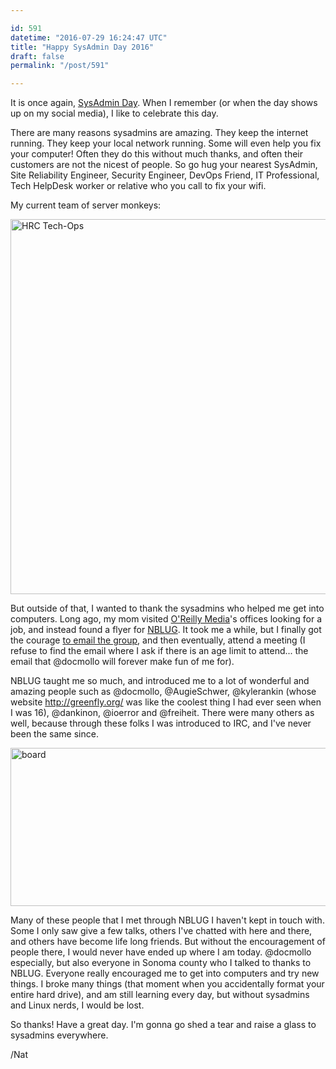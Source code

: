 ```yaml
---

id: 591
datetime: "2016-07-29 16:24:47 UTC"
title: "Happy SysAdmin Day 2016"
draft: false
permalink: "/post/591"

---
```


It is once again, [SysAdmin Day](http://sysadminday.com/). When I remember (or when the day shows up on my social media), I like to celebrate this day.

There are many reasons sysadmins are amazing. They keep the internet running. They keep your local network running. Some will even help you fix your computer! Often they do this without much thanks, and often their customers are not the nicest of people. So go hug your nearest SysAdmin, Site Reliability Engineer, Security Engineer, DevOps Friend, IT Professional, Tech HelpDesk worker or relative who you call to fix your wifi.

My current team of server monkeys: 

<a data-flickr-embed="true"  href="https://www.flickr.com/photos/icco/28015898203/in/datetaken-ff/" title="HRC Tech-Ops"><img src="https://c4.staticflickr.com/9/8795/28015898203_24907fc616_c.jpg" width="800" height="600" alt="HRC Tech-Ops"></img></a><script async src="//embedr.flickr.com/assets/client-code.js" charset="utf-8"></script>

But outside of that, I wanted to thank the sysadmins who helped me get into computers. Long ago, my mom visited [O'Reilly Media](http://www.oreilly.com/)'s offices looking for a job, and instead found a flyer for [NBLUG](http://nblug.org/). It took me a while, but I finally got the courage [to email the group](http://nblug.org/pipermail/talk/2003-May/004152.html), and then eventually, attend a meeting (I refuse to find the email where I ask if there is an age limit to attend... the email that @docmollo will forever make fun of me for).

NBLUG taught me so much, and introduced me to a lot of wonderful and amazing people such as @docmollo, @AugieSchwer, @kylerankin (whose website http://greenfly.org/ was like the coolest thing I had ever seen when I was 16), @dankinon, @ioerror and @freiheit. There were many others as well, because through these folks I was introduced to IRC, and I've never been the same since.

<a data-flickr-embed="true"  href="https://www.flickr.com/photos/docmollo/2574467956/in/photolist-4VuPu3-4VuPFW-4VqBdR-4VuPnS-4VuPCy-4VqB1t-4VqBvZ-4VqByi-4VqBjn-4VqBpp-4VuQ9d-4VuPSm-4VuPqf-4VqBhi-4VuPyN-4VuPYQ-4VqB3v-4VuPsY-5bqoSU-4VuQ7d" title="board"><img src="https://c2.staticflickr.com/4/3093/2574467956_12e2ac3b92_z.jpg?zz&#x3D;1" width="640" height="253" alt="board"></img></a><script async src="//embedr.flickr.com/assets/client-code.js" charset="utf-8"></script>

Many of these people that I met through NBLUG I haven't kept in touch with. Some I only saw give a few talks, others I've chatted with here and there, and others have become life long friends. But without the encouragement of people there, I would never have ended up where I am today. @docmollo especially, but also everyone in Sonoma county who I talked to thanks to NBLUG. Everyone really encouraged me to get into computers and try new things. I broke many things (that moment when you accidentally format your entire hard drive), and am still learning every day, but without sysadmins and Linux nerds, I would be lost.

So thanks! Have a great day. I'm gonna go shed a tear and raise a glass to sysadmins everywhere.

/Nat

